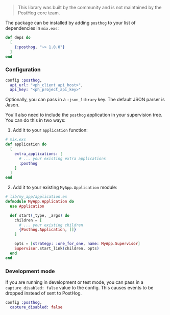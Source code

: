 > This library was built by the community and is not maintained by the PostHog core team.

The package can be installed by adding `posthog` to your list of dependencies in `mix.exs`:

```elixir
def deps do
  [
    {:posthog, "~> 1.0.0"}
  ]
end
```

### Configuration

```elixir
config :posthog,
  api_url: "<ph_client_api_host>",
  api_key: "<ph_project_api_key>"
```

Optionally, you can pass in a `:json_library` key. The default JSON parser is Jason.

You'll also need to include the `posthog` application in your supervision tree. You can do this in two ways:

1. Add it to your `application` function:

```elixir
# mix.exs
def application do
  [
    extra_applications: [
      # ... your existing extra applications
      :posthog
    ]
  ]
end
```

2. Add it to your existing `MyApp.Application` module:

```elixir
# lib/my_app/application.ex
defmodule MyApp.Application do
  use Application

  def start(_type, _args) do
    children = [
      # ... your existing children
      {Posthog.Application, []}
    ]

    opts = [strategy: :one_for_one, name: MyApp.Supervisor]
    Supervisor.start_link(children, opts)
  end
end
```

### Development mode

If you are running in development or test mode, you can pass in a `capture_disabled: false` value to the config. This causes events to be dropped instead of sent to PostHog.

```elixir
config :posthog,
  capture_disabled: false
```
